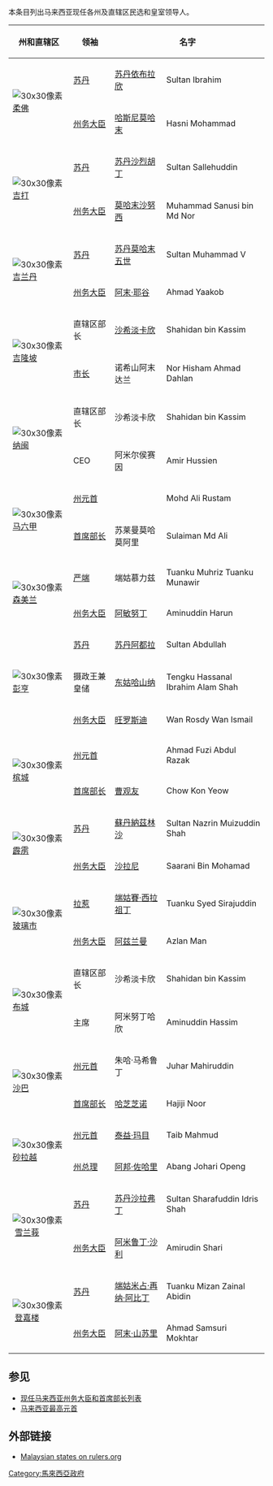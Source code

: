 {{多個問題|
{{update|time=2018-05-16T17:54:29+00:00}}
{{unreferenced|time=2017-02-12T11:24:24+00:00}}
{{expert}}
}}
本条目列出马来西亚现任各州及直辖区民选和皇室领导人。
{|class="wikitable" style="margin-bottom: 10px;"
!州和直辖区
!领袖
!colspan="2"|名字
!从
|-
|rowspan="2"|[[File:Flag_of_Johor.svg|30x30像素]] [[柔佛州|柔佛]]
|[[柔佛苏丹|苏丹]]
|[[苏丹依布拉欣·依斯迈|苏丹依布拉欣]]
|Sultan Ibrahim
|2010年1月23日
|-
|[[柔佛州务大臣|州务大臣]]
|[[哈斯尼莫哈末|哈斯尼莫哈末]]
|Hasni Mohammad
|2020年2月28日
|-
|rowspan="2"|[[File:Flag_of_Kedah.svg|30x30像素]] [[吉打|吉打]]
|[[吉打苏丹王朝|苏丹]]
|[[苏丹沙烈胡丁|苏丹沙烈胡丁]]
|Sultan Sallehuddin
|2017年9月12日
|-
|[[吉打州务大臣|州务大臣]]
|[[莫哈末沙努西|莫哈末沙努西]]
|Muhammad Sanusi bin Md Nor
|2020年5月17日
|-
|rowspan="2"|[[File:Flag_of_Kelantan.svg|30x30像素]] [[吉兰丹|吉兰丹]]
|[[吉蘭丹蘇丹|苏丹]]
|[[苏丹莫哈末五世|苏丹莫哈末五世]]
|Sultan Muhammad V
|2010年9月13日
|-
|[[吉兰丹州务大臣|州务大臣]]
|[[阿末耶谷|阿末·耶谷]]
|Ahmad Yaakob
|2013年5月6日
|-
|rowspan="2"|[[File:Flag_of_Kuala_Lumpur_Malaysia.svg|30x30像素]] [[吉隆坡|吉隆坡]]
|直辖区部长
|[[沙希淡卡欣|沙希淡卡欣]]
|Shahidan bin Kassim
|{{日期|m=8|y=2021|d=30}}
|-
|[[吉隆坡市长|市长]]
|诺希山阿末达兰
|Nor Hisham Ahmad Dahlan 
|2018年10月2日
|-
|rowspan="2"|[[File:Flag_of_Labuan.svg|30x30像素]] [[纳闽|纳闽]] 
|直辖区部长
|沙希淡卡欣
|Shahidan bin Kassim
|{{日期|m=8|y=2021|d=30}}
|-
|CEO
|阿米尔侯赛因
|Amir Hussien
|2018年10月1日
|-
|rowspan="2"|[[File:Flag_of_Malacca.svg|30x30像素]] [[马六甲|马六甲]]
|[[马六甲州元首|州元首]]
|{{tsl|ms|Mohd Ali Rustam|莫哈末阿里}}
|Mohd Ali Rustam
|2020年6月4日
|-
|[[马六甲首席部长|首席部长]] 
|苏莱曼莫哈莫阿里
|Sulaiman Md Ali
|2020年3月9日
|-
|rowspan="2"|[[File:Flag_of_Negeri_Sembilan.svg|30x30像素]] [[森美兰|森美兰]] 
|[[严端|严端]]
|端姑慕力兹
|Tuanku Muhriz Tuanku Munawir
|2008年12月29日
|-
|[[森美兰州务大臣|州务大臣]]
|[[阿敏努丁·哈仑|阿敏努丁]]
|Aminuddin Harun
|2018年5月12日
|-
|rowspan="3"|[[File:Flag_of_Pahang.svg|30x30像素]] [[彭亨|彭亨]]
|[[彭亨苏丹|苏丹]] 
|[[苏丹阿都拉|苏丹阿都拉]]
|Sultan Abdullah
|2019年1月12日
|-
|摄政王兼皇储
|[[东姑哈山纳|东姑哈山纳]]
|Tengku Hassanal Ibrahim Alam Shah
|2019年1月29日（皇储）<br>2019年1月31日（摄政王）
|-
|[[彭亨州务大臣|州务大臣]]
|[[旺罗斯迪|旺罗斯迪]]
|Wan Rosdy Wan Ismail
|2018年5月15日
|-
|rowspan="2"|[[File:Flag_of_Penang_(Malaysia).svg|30x30像素]] [[槟城|槟城]]
|[[槟城州元首|州元首]] 
|{{tsl|ms|Ahmad Fuzi Abdul Razak|阿末弗兹}}
|Ahmad Fuzi Abdul Razak
|2021年5月1日
|-
|[[檳城首席部長|首席部长]] 
|[[曹观友|曹观友]]
|Chow Kon Yeow
|2018年5月14日
|-
|rowspan="2"|[[File:Flag_of_Perak.svg|30x30像素]] [[霹雳州|霹雳]]
|[[霹雳州苏丹|苏丹]] 
|[[蘇丹納茲林沙|蘇丹納茲林沙]]
|Sultan Nazrin Muizuddin Shah
|2014年5月29日
|-
|[[霹雳州务大臣|州务大臣]]
|[[沙拉尼|沙拉尼]]
|Saarani Bin Mohamad
|2020年12月10日
|-
|rowspan="2"|[[File:Flag_of_Perlis.svg|30x30像素]] [[玻璃市|玻璃市]]
|[[玻璃市拉惹|拉惹]] 
|[[端姑賽西拉祖丁|端姑賽·西拉祖丁]]
|Tuanku Syed Sirajuddin
|2000年4月17日
|-
|[[玻璃市州务大臣|州务大臣]]
|[[阿兹兰曼|阿兹兰曼]]
|Azlan Man
|2013年5月7日
|-
|rowspan="2"|[[File:Flag_of_Putrajaya.svg|30x30像素]] [[布城|布城]]
|直辖区部长
|沙希淡卡欣
|Shahidan bin Kassim
|{{日期|m=8|y=2021|d=30}}
|-
|主席
|阿米努丁哈欣
|Aminuddin Hassim 
|2018年7月31日
|-
|rowspan="2"|[[File:Flag_of_Sabah.svg|30x30像素]] [[沙巴|沙巴]] 
|[[沙巴州元首|州元首]]
|朱哈·马希鲁丁
|Juhar Mahiruddin
|2011年1月1日
|-
|[[沙巴首席部长|首席部长]]
|[[哈芝芝诺|哈芝芝诺]]
|Hajiji Noor
|2020年9月29日
|-
|rowspan="2"|[[File:Flag_of_Sarawak.svg|30x30像素]] [[砂拉越|砂拉越]]
|[[州元首|州元首]]
|[[泰益玛目|泰益·玛目]]
|Taib Mahmud
|2014年3月1日
|-
|[[砂拉越州总理|州总理]]
|[[阿邦佐哈里|阿邦·佐哈里]]
|Abang Johari Openg
|2017年1月13日
|-
|rowspan="2"|[[File:Flag_of_Selangor.svg|30x30像素]] [[雪兰莪|雪兰莪]]
|[[雪兰莪苏丹|苏丹]]
|[[苏丹沙拉弗丁|苏丹沙拉弗丁]]
|Sultan Sharafuddin Idris Shah
|2001年11月22日
|-
|[[雪兰莪州务大臣|州务大臣]]
|[[阿米鲁丁沙利|阿米鲁丁·沙利]]
|Amirudin Shari
|2018年6月19日
|-
|rowspan="2"|[[File:Flag_of_Terengganu.svg|30x30像素]] [[登嘉楼|登嘉楼]] 
|[[登嘉楼苏丹|苏丹]]
|[[端姑米占·再纳·阿比丁|端姑米占·再纳·阿比丁]]
|Tuanku Mizan Zainal Abidin
|1998年5月15日
|-
|[[登嘉楼州务大臣|州务大臣]]
|[[阿末·山苏里|阿末·山苏里]]
|Ahmad Samsuri Mokhtar
|2018年5月10日
|}

== 参见 ==
{{Portal box|马来西亚}}
* [[现任马来西亚州务大臣和首席部长列表|现任马来西亚州务大臣和首席部长列表]]
* [[马来西亚最高元首|马来西亚最高元首]]

== 外部链接 ==
* [http://rulers.org/malstat.html Malaysian states on rulers.org]
{{马来西亚州务大臣和首席部长}}
{{Sultans and Yang di-Pertua Negeri}}
[[Category:馬來西亞政府|Category:馬來西亞政府]]